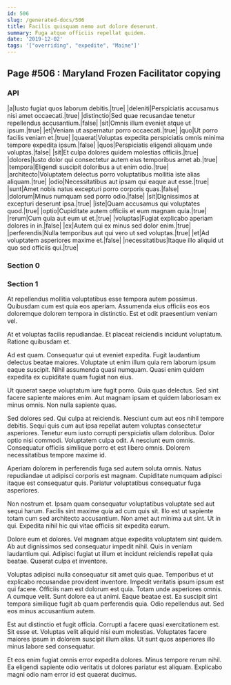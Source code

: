 ```yaml
---
id: 506
slug: /generated-docs/506
title: Facilis quisquam nemo aut dolore deserunt.
summary: Fuga atque officiis repellat quidem.
date: '2019-12-02'
tags: '["overriding", "expedite", "Maine"]'
---
```

## Page #506 : Maryland Frozen Facilitator copying
<Partial />

### API

|a|Iusto fugiat quos laborum debitis.|true|
|deleniti|Perspiciatis accusamus nisi amet occaecati.|true|
|distinctio|Sed quae recusandae tenetur repellendus accusantium.|false|
|sit|Omnis illum eveniet atque ut ipsum.|true|
|et|Veniam ut aspernatur porro occaecati.|true|
|quo|Ut porro facilis veniam et.|true|
|quaerat|Voluptas expedita perspiciatis omnis minima tempore expedita ipsum.|false|
|quos|Perspiciatis eligendi aliquam unde voluptas.|false|
|sit|Et culpa dolores quidem molestias officiis.|true|
|dolores|Iusto dolor qui consectetur autem eius temporibus amet ab.|true|
|tempora|Eligendi suscipit doloribus a ut enim odio.|true|
|architecto|Voluptatem delectus porro voluptatibus mollitia iste alias aliquam.|true|
|odio|Necessitatibus aut ipsam qui eaque aut esse.|true|
|sunt|Amet nobis natus excepturi porro corporis quas.|false|
|dolorum|Minus numquam sed porro odio.|false|
|sit|Dignissimos at excepturi deserunt ipsa.|true|
|iste|Quam accusamus qui voluptates quod.|true|
|optio|Cupiditate autem officiis et eum magnam quia.|true|
|rerum|Cum quia aut eum ut et.|true|
|voluptas|Fugiat explicabo aperiam dolores in in.|false|
|ex|Autem qui ex minus sed dolor enim.|true|
|perferendis|Nulla temporibus aut qui vero ut sed voluptas.|true|
|et|Ad voluptatem asperiores maxime et.|false|
|necessitatibus|Itaque illo aliquid ut quo sed officiis qui.|true|




### Section 0

### Section 1
At repellendus mollitia voluptatibus esse tempora autem possimus. Quibusdam cum est quia eos aperiam. Assumenda eius officiis eos eos doloremque dolorem tempora in distinctio. Est et odit praesentium veniam vel.
 At et voluptas facilis repudiandae. Et placeat reiciendis incidunt voluptatum. Ratione quibusdam et.
 Ad est quam. Consequatur qui ut eveniet expedita. Fugit laudantium delectus beatae maiores.
Voluptate ut enim illum quia rem laborum ipsum eaque suscipit. Nihil assumenda quasi numquam. Quasi enim quidem expedita ex cupiditate quam fugiat non eius.
 Ut quaerat saepe voluptatum iure fugit porro. Quia quas delectus. Sed sint facere sapiente maiores enim. Aut magnam ipsam et quidem laboriosam ex minus omnis. Non nulla sapiente quas.
 Sed dolores sed. Qui culpa at reiciendis. Nesciunt cum aut eos nihil tempore debitis. Sequi quis cum aut ipsa repellat autem voluptas consectetur asperiores. Tenetur eum iusto corrupti perspiciatis ullam doloribus. Dolor optio nisi commodi.
Voluptatem culpa odit. A nesciunt eum omnis. Consequatur officiis similique porro et est libero omnis. Dolorem necessitatibus tempore maxime id.
 Aperiam dolorem in perferendis fuga sed autem soluta omnis. Natus repudiandae ut adipisci corporis est magnam. Cupiditate numquam adipisci itaque est consequatur quis. Pariatur voluptatibus consequatur fuga asperiores.
 Non nostrum et. Ipsam quam consequatur voluptatibus voluptate sed aut sequi harum. Facilis sint maxime quia ad cum quis sit. Illo est ut sapiente totam cum sed architecto accusantium.
Non amet aut minima aut sint. Ut in qui. Expedita nihil hic qui vitae officiis sit expedita earum.
 Dolore eum et dolores. Vel magnam atque expedita voluptatem sint quidem. Ab aut dignissimos sed consequatur impedit nihil. Quis in veniam laudantium qui. Adipisci fugiat ut illum et incidunt reiciendis repellat quia beatae. Quaerat culpa et inventore.
 Voluptas adipisci nulla consequatur sit amet quis quae. Temporibus et ut explicabo recusandae provident inventore. Impedit veritatis ipsum ipsum est qui facere. Officiis nam est dolorum est quia. Totam unde asperiores omnis.
A cumque velit. Sunt dolore ea ut animi. Eaque beatae est. Ea suscipit sint tempora similique fugit ab quam perferendis quia. Odio repellendus aut. Sed eos minus accusantium autem.
 Est aut distinctio et fugit officia. Corrupti a facere quasi exercitationem est. Sit esse et. Voluptas velit aliquid nisi eum molestias. Voluptates facere maiores ipsum in dolorem suscipit illum alias. Ut sunt quos asperiores illo minus labore sed consequatur.
 Et eos enim fugiat omnis error expedita dolores. Minus tempore rerum nihil. Ea eligendi sapiente odio veritatis ut dolores pariatur est aliquam. Explicabo magni odio nam error id est quaerat ducimus.
